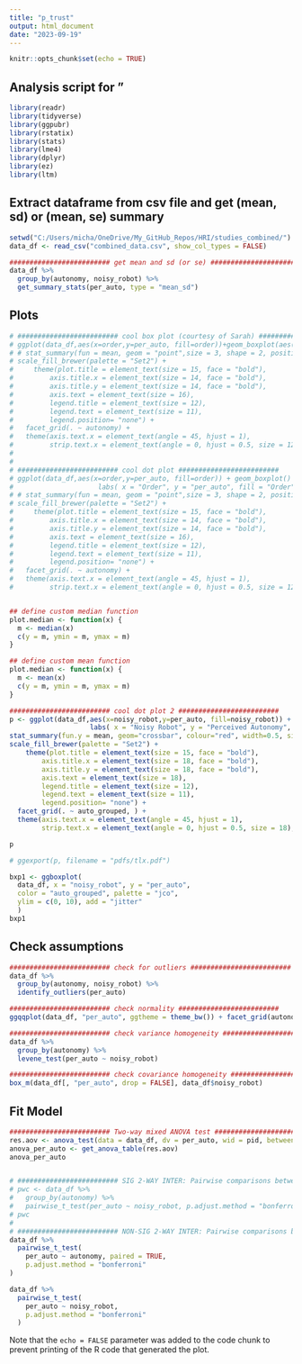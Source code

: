 ```yaml
---
title: "p_trust"
output: html_document
date: "2023-09-19"
---
```


```r
knitr::opts_chunk$set(echo = TRUE)
```

## Analysis script for "

```r
library(readr)
library(tidyverse)
library(ggpubr)
library(rstatix)
library(stats)
library(lme4)
library(dplyr)
library(ez)
library(ltm)
```


## Extract dataframe from csv file and get (mean, sd) or (mean, se) summary

```r

setwd("C:/Users/micha/OneDrive/My_GitHub_Repos/HRI/studies_combined/")
data_df <- read_csv("combined_data.csv", show_col_types = FALSE)

######################### get mean and sd (or se) ######################### 
data_df %>%
  group_by(autonomy, noisy_robot) %>%
  get_summary_stats(per_auto, type = "mean_sd")


```

## Plots

```r

# ######################### cool box plot (courtesy of Sarah) ######################### 
# ggplot(data_df,aes(x=order,y=per_auto, fill=order))+geom_boxplot(aes(fill=order)) + labs( x = "Order", y = "per_auto", fill = "Order") +   theme_minimal() +
# # stat_summary(fun = mean, geom = "point",size = 3, shape = 2, position = position_dodge(0.75), show.legend = FALSE) +
# scale_fill_brewer(palette = "Set2") +
#     theme(plot.title = element_text(size = 15, face = "bold"),
#         axis.title.x = element_text(size = 14, face = "bold"),
#         axis.title.y = element_text(size = 14, face = "bold"),
#         axis.text = element_text(size = 16),
#         legend.title = element_text(size = 12),
#         legend.text = element_text(size = 11),
#         legend.position= "none") +
#   facet_grid(. ~ autonomy) +
#   theme(axis.text.x = element_text(angle = 45, hjust = 1),
#         strip.text.x = element_text(angle = 0, hjust = 0.5, size = 12), legend.position = "none")
# 
# 
# ######################### cool dot plot ######################### 
# ggplot(data_df,aes(x=order,y=per_auto, fill=order)) + geom_boxplot() + geom_dotplot(binaxis='y', stackdir='center', stackratio=1.5, dotsize=1.2) + 
#                     labs( x = "Order", y = "per_auto", fill = "Order") + theme_minimal() +
# # stat_summary(fun = mean, geom = "point",size = 3, shape = 2, position = position_dodge(0.75), show.legend = FALSE) +
# scale_fill_brewer(palette = "Set2") +
#     theme(plot.title = element_text(size = 15, face = "bold"),
#         axis.title.x = element_text(size = 14, face = "bold"),
#         axis.title.y = element_text(size = 14, face = "bold"),
#         axis.text = element_text(size = 16),
#         legend.title = element_text(size = 12),
#         legend.text = element_text(size = 11),
#         legend.position= "none") +
#   facet_grid(. ~ autonomy) +
#   theme(axis.text.x = element_text(angle = 45, hjust = 1),
#         strip.text.x = element_text(angle = 0, hjust = 0.5, size = 12), legend.position = "none")


## define custom median function
plot.median <- function(x) {
  m <- median(x)
  c(y = m, ymin = m, ymax = m)
}

## define custom mean function
plot.median <- function(x) {
  m <- mean(x)
  c(y = m, ymin = m, ymax = m)
}

######################### cool dot plot 2 ######################### 
p <- ggplot(data_df,aes(x=noisy_robot,y=per_auto, fill=noisy_robot)) + geom_dotplot(binaxis='y', stackdir='center', stackratio=1.5, dotsize=0.6) + 
                    labs( x = "Noisy Robot", y = "Perceived Autonomy", fill = "Noisy Robot") + theme_minimal() +
stat_summary(fun.y = mean, geom="crossbar", colour="red", width=0.5, size=0.5) +
scale_fill_brewer(palette = "Set2") +
    theme(plot.title = element_text(size = 15, face = "bold"),
        axis.title.x = element_text(size = 18, face = "bold"),
        axis.title.y = element_text(size = 18, face = "bold"),
        axis.text = element_text(size = 18),
        legend.title = element_text(size = 12),
        legend.text = element_text(size = 11),
        legend.position= "none") +
  facet_grid(. ~ auto_grouped, ) +
  theme(axis.text.x = element_text(angle = 45, hjust = 1),
        strip.text.x = element_text(angle = 0, hjust = 0.5, size = 18), legend.position = "none")

p

# ggexport(p, filename = "pdfs/tlx.pdf")

```


```r

bxp1 <- ggboxplot(
  data_df, x = "noisy_robot", y = "per_auto",
  color = "auto_grouped", palette = "jco",
  ylim = c(0, 10), add = "jitter"
  )
bxp1

```


## Check assumptions

```r

######################### check for outliers ######################### 
data_df %>%
  group_by(autonomy, noisy_robot) %>%
  identify_outliers(per_auto)

######################### check normality ######################### 
ggqqplot(data_df, "per_auto", ggtheme = theme_bw()) + facet_grid(autonomy ~ noisy_robot)

######################### check variance homogeneity ######################### 
data_df %>%
  group_by(autonomy) %>%
  levene_test(per_auto ~ noisy_robot)

######################### check covariance homogeneity ######################### 
box_m(data_df[, "per_auto", drop = FALSE], data_df$noisy_robot)

```


## Fit Model

```r

######################### Two-way mixed ANOVA test #########################  
res.aov <- anova_test(data = data_df, dv = per_auto, wid = pid, between = noisy_robot, within = autonomy)
anova_per_auto <- get_anova_table(res.aov)
anova_per_auto


# ######################### SIG 2-WAY INTER: Pairwise comparisons between group levels #########################
# pwc <- data_df %>%
#   group_by(autonomy) %>%
#   pairwise_t_test(per_auto ~ noisy_robot, p.adjust.method = "bonferroni")
# pwc
# 
# ######################### NON-SIG 2-WAY INTER: Pairwise comparisons between group levels #########################
data_df %>%
  pairwise_t_test(
    per_auto ~ autonomy, paired = TRUE,
    p.adjust.method = "bonferroni"
)

data_df %>%
  pairwise_t_test(
    per_auto ~ noisy_robot,
    p.adjust.method = "bonferroni"
  )

```


Note that the `echo = FALSE` parameter was added to the code chunk to prevent printing of the R code that generated the plot.
